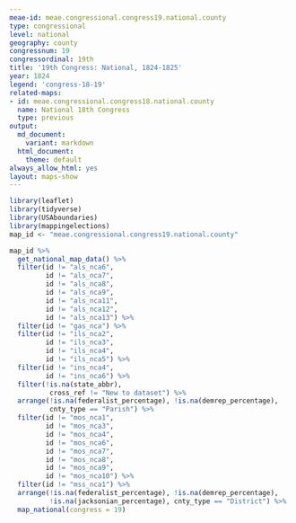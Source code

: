 ```yaml
---
meae-id: meae.congressional.congress19.national.county
type: congressional
level: national
geography: county
congressnum: 19
congressordinal: 19th
title: '19th Congress: National, 1824-1825'
year: 1824
legend: 'congress-18-19'
related-maps:
- id: meae.congressional.congress18.national.county
  name: National 18th Congress
  type: previous
output:
  md_document:
    variant: markdown
  html_document:
    theme: default
always_allow_html: yes
layout: maps-show
---
```


```r
library(leaflet)
library(tidyverse)
library(USAboundaries)
library(mappingelections)
map_id <- "meae.congressional.congress19.national.county"
```

<div class="map">

```r
map_id %>%
  get_national_map_data() %>%
  filter(id != "als_nca6",
         id != "als_nca7",
         id != "als_nca8",
         id != "als_nca9",
         id != "als_nca11",
         id != "als_nca12",
         id != "als_nca13") %>% 
  filter(id != "gas_nca") %>%
  filter(id != "ils_nca2",
         id != "ils_nca3",
         id != "ils_nca4",
         id != "ils_nca5") %>% 
  filter(id != "ins_nca4",
         id != "ins_nca6") %>%
  filter(!is.na(state_abbr),
          cross_ref != "New to dataset") %>%
  arrange(!is.na(federalist_percentage), !is.na(demrep_percentage), 
          cnty_type == "Parish") %>%         
  filter(id != "mos_nca1",
         id != "mos_nca3",
         id != "mos_nca4",
         id != "mos_nca6",
         id != "mos_nca7",
         id != "mos_nca8",
         id != "mos_nca9",
         id != "mos_nca10") %>% 
  filter(id != "mss_nca1") %>% 
  arrange(!is.na(federalist_percentage), !is.na(demrep_percentage), 
          !is.na(jacksonian_percentage), cnty_type == "District") %>%         
  map_national(congress = 19)
```

</div>

<div class="results-table">

</div>
